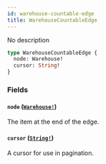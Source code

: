 ```yaml
---
id: warehouse-countable-edge
title: WarehouseCountableEdge
---
```


No description

```graphql
type WarehouseCountableEdge {
  node: Warehouse!
  cursor: String!
}
```

### Fields

#### `node` ([`Warehouse!`](/developer/api-reference/objects/warehouse))

The item at the end of the edge.

#### `cursor` ([`String!`](/developer/api-reference/scalars/string))

A cursor for use in pagination.

